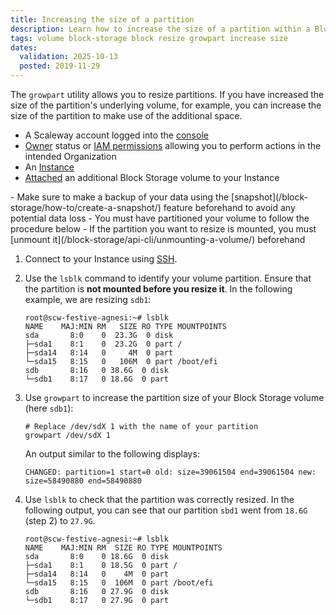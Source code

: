 ```yaml
---
title: Increasing the size of a partition
description: Learn how to increase the size of a partition within a Block Storage Volume
tags: volume block-storage block resize growpart increase size
dates:
  validation: 2025-10-13
  posted: 2019-11-29
---
```


The `growpart` utility allows you to resize partitions. If you have increased the size of the partition's underlying volume, for example, you can increase the size of the partition to make use of the additional space.

<Requirements />

- A Scaleway account logged into the [console](https://console.scaleway.com)
- [Owner](/iam/concepts/#owner) status or [IAM permissions](/iam/concepts/#permission) allowing you to perform actions in the intended Organization
- An [Instance](/instances/concepts/#instance)
- [Attached](/block-storage/how-to/attach-a-volume/) an additional Block Storage volume to your Instance

<Message type="important">
  - Make sure to make a backup of your data using the [snapshot](/block-storage/how-to/create-a-snapshot/) feature beforehand to avoid any potential data loss
  - You must have partitioned your volume to follow the procedure below
  - If the partition you want to resize is mounted, you must [unmount it](/block-storage/api-cli/unmounting-a-volume/) beforehand
</Message>

1. Connect to your Instance using [SSH](/instances/how-to/connect-to-instance/).

2. Use the `lsblk` command to identify your volume partition. Ensure that the partition is **not mounted before you resize it**. In the following example, we are resizing `sdb1`:

    ```
    root@scw-festive-agnesi:~# lsblk
    NAME    MAJ:MIN RM   SIZE RO TYPE MOUNTPOINTS
    sda       8:0    0  23.3G  0 disk
    ├─sda1    8:1    0  23.2G  0 part /
    ├─sda14   8:14   0     4M  0 part
    └─sda15   8:15   0   106M  0 part /boot/efi
    sdb       8:16   0 38.6G  0 disk
    └─sdb1    8:17   0 18.6G  0 part
    ```

3. Use `growpart` to increase the partition size of your Block Storage volume (here `sdb1`):

    ```
    # Replace /dev/sdX 1 with the name of your partition
    growpart /dev/sdX 1
    ```

    An output similar to the following displays:

    ```
    CHANGED: partition=1 start=0 old: size=39061504 end=39061504 new: size=58490880 end=58490880
    ```

4. Use `lsblk` to check that the partition was correctly resized. In the following output, you can see that our partition `sbd1` went from `18.6G` (step 2) to `27.9G`.
    ```
    root@scw-festive-agnesi:~# lsblk
    NAME    MAJ:MIN RM  SIZE RO TYPE MOUNTPOINTS
    sda       8:0    0 18.6G  0 disk
    ├─sda1    8:1    0 18.5G  0 part /
    ├─sda14   8:14   0    4M  0 part
    └─sda15   8:15   0  106M  0 part /boot/efi
    sdb       8:16   0 27.9G  0 disk
    └─sdb1    8:17   0 27.9G  0 part